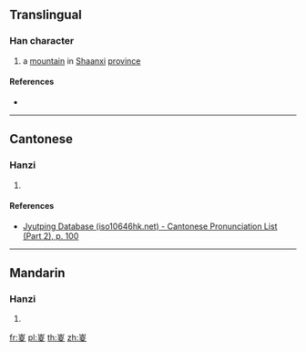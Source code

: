 {{character info/new}}
==Translingual==

===Han character===
{{Han char|rn=46|rad=山|as=09|sn=12|four=|canj=UUCE,XUUCE|ids=⿱山㚇}}

# a [[mountain]] in [[Shaanxi]] [[province]]

====References====
* {{Han ref|kx=0316.220|dkj=08285|dj=0617.010|hdz=10788.050|uh=5D4F|ud=23887}}

----

==Cantonese==

===Hanzi===
{{yue-hanzi|jyut=[[zung1]]|y=jung1}}

# {{defn|lang=yue|sort=山09}}

====References====
* [http://www.iso10646hk.net/jp/document/download.jsp Jyutping Database (iso10646hk.net) - Cantonese Pronunciation List (Part 2), p. 100]

----

==Mandarin==

===Hanzi===
{{cmn-hanzi|pin=[[zōng]] ([[zong1]])|wg=tsung<sup>1</sup>}}

# {{defn|lang=cmn|sort=山09}}

[[fr:嵏]]
[[pl:嵏]]
[[th:嵏]]
[[zh:嵏]]